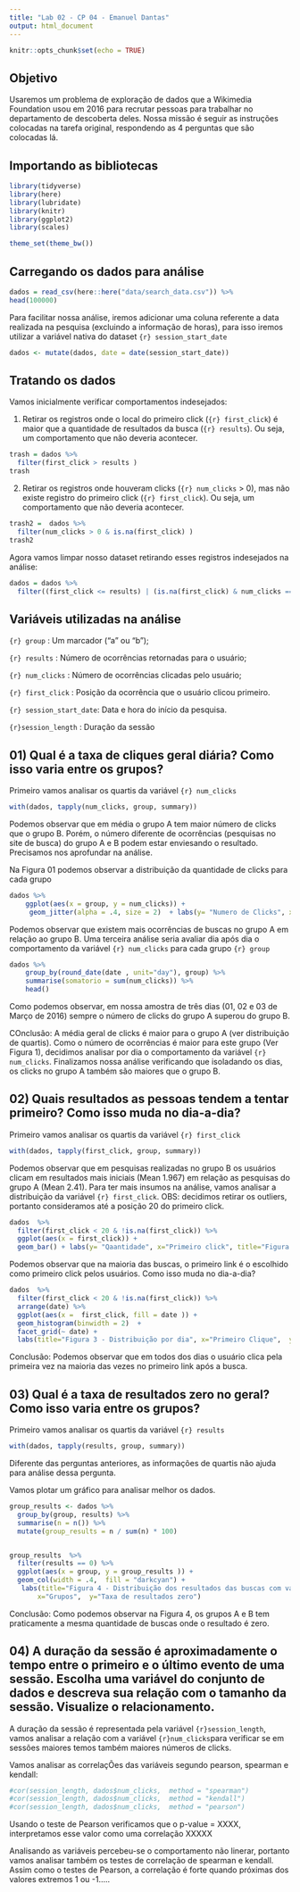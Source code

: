 ```yaml
---
title: "Lab 02 - CP 04 - Emanuel Dantas"
output: html_document
---
```


```r
knitr::opts_chunk$set(echo = TRUE)
```


## Objetivo

Usaremos um problema de exploração de dados que a Wikimedia Foundation usou em 2016 para recrutar pessoas para trabalhar no departamento de descoberta deles. Nossa missão é seguir as instruções colocadas na tarefa original, respondendo as 4 perguntas que são colocadas lá.


## Importando as bibliotecas

```r

library(tidyverse)
library(here)
library(lubridate)
library(knitr)
library(ggplot2)
library(scales)

theme_set(theme_bw())

```

## Carregando os dados para análise

```r
dados = read_csv(here::here("data/search_data.csv")) %>%
head(100000)
```

Para facilitar nossa análise, iremos adicionar uma coluna referente a data realizada na pesquisa (excluindo a informação de horas), para isso iremos utilizar a variável nativa do dataset ```{r}
session_start_date ```


```r
dados <- mutate(dados, date = date(session_start_date))
```


## Tratando os dados


Vamos inicialmente verificar comportamentos indesejados:

01) Retirar os registros onde o local do primeiro click (```{r} first_click```) é maior que a quantidade de resultados da busca (```{r} results```). Ou seja, um comportamento que não deveria acontecer. 

```r
trash = dados %>%
  filter(first_click > results )
trash
```

02) Retirar os registros onde houveram clicks (```{r} num_clicks``` > 0), mas não existe registro do primeiro click (```{r} first_click```). Ou seja, um comportamento que não deveria acontecer. 


```r
trash2 =  dados %>%
  filter(num_clicks > 0 & is.na(first_click) )
trash2
```

Agora vamos limpar nosso dataset retirando esses registros indesejados na análise:

```r
dados = dados %>%
  filter((first_click <= results) | (is.na(first_click) & num_clicks == 0))
```



## Variáveis utilizadas na análise

```{r} group ```            : Um marcador ("a" ou "b");

```{r} results ```          : Número de ocorrências retornadas para o usuário;

```{r} num_clicks```        : Número de ocorrências clicadas pelo usuário;

```{r} first_click```       : Posição da ocorrência que o usuário clicou primeiro.

```{r} session_start_date```: Data e hora do início da pesquisa.

```{r}session_length```     : Duração da sessão


## 01) Qual é a taxa de cliques geral diária? Como isso varia entre os grupos?

Primeiro vamos analisar os quartis da variável ```{r} num_clicks```

```r
with(dados, tapply(num_clicks, group, summary))
```

Podemos observar que em média o grupo A tem maior número de clicks que o grupo B. Porém, o número diferente de ocorrências (pesquisas no site de busca) do grupo A e B podem estar enviesando o resultado. Precisamos nos aprofundar na análise. 

Na Figura 01 podemos observar a distribuição da quantidade de clicks para cada grupo

```r
dados %>% 
    ggplot(aes(x = group, y = num_clicks)) + 
     geom_jitter(alpha = .4, size = 2)  + labs(y= "Numero de Clicks", x="Grupos", title="Figura 1 - Numero de clicks para os grupos A e B")
```

Podemos observar que existem mais ocorrências de buscas no grupo A em relação ao grupo B. Uma terceira análise seria avaliar dia após dia o comportamento da variável ```{r} num_clicks``` para cada grupo ```{r} group```


```r
dados %>%
    group_by(round_date(date , unit="day"), group) %>%  
    summarise(somatorio = sum(num_clicks)) %>% 
    head()

```

Como podemos observar, em nossa amostra de três dias (01, 02 e 03 de Março de 2016) sempre o número de clicks do grupo A superou do grupo B. 

COnclusão: A média geral de clicks é maior para o grupo A (ver distribuição de quartis). Como o número de ocorrências é maior para este grupo (Ver Figura 1), decidimos analisar por dia o comportamento da variável ```{r} num_clicks```. Finalizamos nossa análise verificando que isoladando os dias, os clicks no grupo A também são maiores que o grupo B.


## 02) Quais resultados as pessoas tendem a tentar primeiro? Como isso muda no dia-a-dia?

Primeiro vamos analisar os quartis da variável  ```{r} first_click```

```r
with(dados, tapply(first_click, group, summary))
```

Podemos observar que em pesquisas realizadas no grupo B os usuários clicam em resultados mais iniciais (Mean 1.967) em relação as pesquisas do grupo A (Mean 2.41). Para ter mais insumos na análise, vamos analisar a distribuição da variável  ```{r} first_click ```. OBS: decidimos retirar os outliers, portanto consideramos até a posição 20 do primeiro click. 



```r
dados  %>%
  filter(first_click < 20 & !is.na(first_click)) %>%
  ggplot(aes(x = first_click)) +
  geom_bar() + labs(y= "Qaantidade", x="Primeiro click", title="Figura 2 - Comportamento variável First_click")
```

Podemos observar que na maioria das buscas, o primeiro link é o escolhido como primeiro click pelos usuários.  Como isso muda no dia-a-dia?


```r
dados  %>%
  filter(first_click < 20 & !is.na(first_click)) %>%
  arrange(date) %>%
  ggplot(aes(x =  first_click, fill = date )) +
  geom_histogram(binwidth = 2)  +
  facet_grid(~ date) +
  labs(title="Figura 3 - Distribuição por dia", x="Primeiro Clique",  y="Quantidade") + theme_gray()

```

  
Conclusão: Podemos observar que em todos dos dias o usuário clica pela primeira vez na maioria das vezes no primeiro link após a busca.


## 03) Qual é a taxa de resultados zero no geral? Como isso varia entre os grupos?

Primeiro vamos analisar os quartis da variável ```{r} results```


```r
with(dados, tapply(results, group, summary))
```

Diferente das perguntas anteriores, as informações de quartis não ajuda para análise dessa pergunta. 

Vamos plotar um gráfico para analisar melhor os dados. 


```r

group_results <- dados %>%
  group_by(group, results) %>%
  summarise(n = n()) %>% 
  mutate(group_results = n / sum(n) * 100) 


group_results  %>% 
  filter(results == 0) %>% 
  ggplot(aes(x = group, y = group_results )) + 
  geom_col(width = .4,  fill = "darkcyan") +
   labs(title="Figura 4 - Distribuição dos resultados das buscas com valor zero",
       x="Grupos",  y="Taxa de resultados zero")

```

Conclusão: Como podemos observar na Figura 4, os grupos A e B tem praticamente a mesma quantidade de buscas onde o resultado é zero.  

## 04) A duração da sessão é aproximadamente o tempo entre o primeiro e o último evento de uma sessão. Escolha uma variável do conjunto de dados e descreva sua relação com o tamanho da sessão. Visualize o relacionamento.

A duração da sessão é representada pela variável ```{r}session_length```, vamos analisar a relação com a variável ```{r}num_clicks```para verificar se em sessões maiores temos também maiores números de clicks. 


Vamos analisar as correlaçÕes das variáveis segundo pearson, spearman e kendall:

```r
#cor(session_length, dados$num_clicks,  method = "spearman")
#cor(session_length, dados$num_clicks,  method = "kendall")
#cor(session_length, dados$num_clicks,  method = "pearson")

```

Usando o teste de Pearson verificamos que o p-value = XXXX, interpretamos esse valor como uma correlação XXXXX

Analisando as variáveis percebeu-se o comportamento não linerar, portanto vamos analisar também os testes de correlação de spearman e kendall. Assim como o testes de Pearson, a correlação é forte quando próximas dos valores extremos 1 ou -1.....

